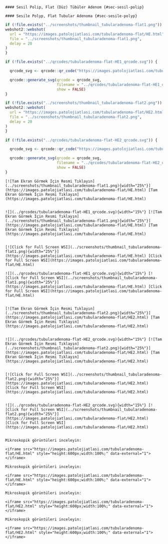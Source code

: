 

```asis
#### Sesil Polip, Flat (Düz) Tübüler Adenom {#sec-sesil-polip}
```

```asis
#### Sesile Polyp, Flat Tubular Adenoma {#sec-sesile-polyp}
```

```r
if (!file.exists("../screenshots/thumbnail_tubularadenoma-flat1.png")) {
webshot2::webshot(
  url = "https://images.patolojiatlasi.com/tubularadenoma-flat/HE.html",
  file = "../screenshots/thumbnail_tubularadenoma-flat1.png",
  delay = 20
)
}
```



```r
if (!file.exists("../qrcodes/tubularadenoma-flat-HE1_qrcode.svg")) {

  qrcode_svg <- qrcode::qr_code("https://images.patolojiatlasi.com/tubularadenoma-flat/HE.html")

  qrcode::generate_svg(qrcode = qrcode_svg,
                       filename = "../qrcodes/tubularadenoma-flat-HE1_qrcode.svg",
                       show = FALSE)
}
```




```r
if (!file.exists("../screenshots/thumbnail_tubularadenoma-flat2.png")) {
webshot2::webshot(
  url = "https://images.patolojiatlasi.com/tubularadenoma-flat/HE2.html",
  file = "../screenshots/thumbnail_tubularadenoma-flat2.png",
  delay = 20
)
}
```



```r
if (!file.exists("../qrcodes/tubularadenoma-flat-HE2_qrcode.svg")) {

  qrcode_svg <- qrcode::qr_code("https://images.patolojiatlasi.com/tubularadenoma-flat/HE2.html")

  qrcode::generate_svg(qrcode = qrcode_svg,
                       filename = "../qrcodes/tubularadenoma-flat-HE2_qrcode.svg",
                       show = FALSE)
}
```



 





:::: {.content-hidden when-format="pdf"}


```asis
[![Tam Ekran Görmek İçin Resmi Tıklayın](../screenshots/thumbnail_tubularadenoma-flat1.png){width="25%"}](https://images.patolojiatlasi.com/tubularadenoma-flat/HE.html) [Tam Ekran Görmek İçin Resmi Tıklayın](https://images.patolojiatlasi.com/tubularadenoma-flat/HE.html)


```



::::





:::: {.content-visible when-format="pdf"}


```asis
![](../qrcodes/tubularadenoma-flat-HE1_qrcode.svg){width="15%"} [![Tam Ekran Görmek İçin Resmi Tıklayın](../screenshots/thumbnail_tubularadenoma-flat1.png){width="25%"}](https://images.patolojiatlasi.com/tubularadenoma-flat/HE.html) [Tam Ekran Görmek İçin Resmi Tıklayın](https://images.patolojiatlasi.com/tubularadenoma-flat/HE.html)


```




::::




:::: {.content-hidden when-format="pdf"}




```asis

[![Click for Full Screen WSI](../screenshots/thumbnail_tubularadenoma-flat1.png){width="25%"}](https://images.patolojiatlasi.com/tubularadenoma-flat/HE.html) [Click for Full Screen WSI](https://images.patolojiatlasi.com/tubularadenoma-flat/HE.html)

```



::::





:::: {.content-visible when-format="pdf"}




```asis

![](../qrcodes/tubularadenoma-flat-HE1_qrcode.svg){width="15%"} [![Click for Full Screen WSI](../screenshots/thumbnail_tubularadenoma-flat1.png){width="25%"}](https://images.patolojiatlasi.com/tubularadenoma-flat/HE.html) [Click for Full Screen WSI](https://images.patolojiatlasi.com/tubularadenoma-flat/HE.html)


```




::::





:::: {.content-hidden when-format="pdf"}



```asis

[![Tam Ekran Görmek İçin Resmi Tıklayın](../screenshots/thumbnail_tubularadenoma-flat2.png){width="25%"}](https://images.patolojiatlasi.com/tubularadenoma-flat/HE2.html) [Tam Ekran Görmek İçin Resmi Tıklayın](https://images.patolojiatlasi.com/tubularadenoma-flat/HE2.html)


```




::::





:::: {.content-visible when-format="pdf"}



```asis

![](../qrcodes/tubularadenoma-flat-HE2_qrcode.svg){width="15%"} [![Tam Ekran Görmek İçin Resmi Tıklayın](../screenshots/thumbnail_tubularadenoma-flat2.png){width="25%"}](https://images.patolojiatlasi.com/tubularadenoma-flat/HE2.html) [Tam Ekran Görmek İçin Resmi Tıklayın](https://images.patolojiatlasi.com/tubularadenoma-flat/HE2.html)


```





::::




:::: {.content-hidden when-format="pdf"}


```asis

[![Click for Full Screen WSI](../screenshots/thumbnail_tubularadenoma-flat2.png){width="25%"}](https://images.patolojiatlasi.com/tubularadenoma-flat/HE2.html) [Click for Full Screen WSI](https://images.patolojiatlasi.com/tubularadenoma-flat/HE2.html)


```




::::





:::: {.content-visible when-format="pdf"}


```asis
![](../qrcodes/tubularadenoma-flat-HE2_qrcode.svg){width="15%"} [![Click for Full Screen WSI](../screenshots/thumbnail_tubularadenoma-flat2.png){width="25%"}](https://images.patolojiatlasi.com/tubularadenoma-flat/HE2.html) [Click for Full Screen WSI](https://images.patolojiatlasi.com/tubularadenoma-flat/HE2.html)


```





::::



  





```asis

Mikroskopik görüntüleri inceleyin:

<iframe src="https://images.patolojiatlasi.com/tubularadenoma-flat/HE.html" style="height:600px;width:100%;" data-external="1"></iframe>

```





```asis

Mikroskopik görüntüleri inceleyin:

<iframe src="https://images.patolojiatlasi.com/tubularadenoma-flat/HE.html" style="height:600px;width:100%;" data-external="1"></iframe>

```




```asis

Mikroskopik görüntüleri inceleyin:

<iframe src="https://images.patolojiatlasi.com/tubularadenoma-flat/HE2.html" style="height:600px;width:100%;" data-external="1"></iframe>

```


```asis

Mikroskopik görüntüleri inceleyin:

<iframe src="https://images.patolojiatlasi.com/tubularadenoma-flat/HE2.html" style="height:600px;width:100%;" data-external="1"></iframe>

```







